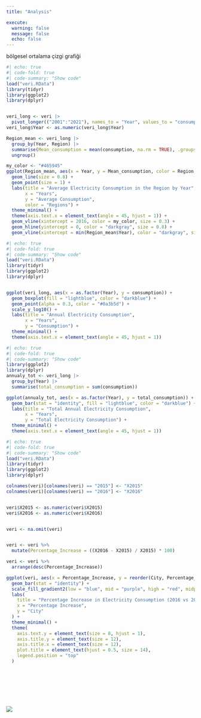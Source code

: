```yaml
---
title: "Analysis"

execute: 
  warning: false
  message: false
  echo: false
---
```


bölgesel ortalama çizgi grafiği

```r
#| echo: true
#| code-fold: true
#| code-summary: "Show code"
load("veri.RData")
library(tidyr)
library(ggplot2)
library(dplyr)


veri_long <- veri |>
  pivot_longer(("2001":"2021"), names_to = "Year", values_to = "consumption")
veri_long$Year <- as.numeric(veri_long$Year)

Region_mean <- veri_long |> 
  group_by(Year, Region) |>                                 
  summarise(Mean_consumption = mean(consumption, na.rm = TRUE), .groups = "drop") |>  
  ungroup()                                                  

my_color <- "#465945"
ggplot(Region_mean, aes(x = Year, y = Mean_consumption, color = Region, group = Region)) +
  geom_line(size = 0.8) +                                      
  geom_point(size = 1) +                                     
  labs(title = "Average Electricity Consumption in the Region by Year",
       x = "Years",
       y = "Average Consumption",
       color = "Regions") +
  theme_minimal() +                                          
  theme(axis.text.x = element_text(angle = 45, hjust = 1)) +
  geom_vline(xintercept = 2016, color = my_color, size = 0.3) +
  geom_hline(yintercept = 0, color = "darkgray", size = 0.8) + 
  geom_vline(xintercept = min(Region_mean$Year), color = "darkgray", size = 0.8) 

```

```r
#| echo: true
#| code-fold: true
#| code-summary: "Show code"
load("veri.RData")
library(tidyr)
library(ggplot2)
library(dplyr)


ggplot(veri_long, aes(x = as.factor(Year), y = consumption)) +
  geom_boxplot(fill = "lightblue", color = "darkblue") +
  geom_point(alpha = 0.3, color = "#0a3b5d") +
  scale_y_log10() +
  labs(title = "Annual Electricity Consumption",
       x = "Years",
       y = "Consumption") +
  theme_minimal() +                                      
  theme(axis.text.x = element_text(angle = 45, hjust = 1))
```

```r
#| echo: true
#| code-fold: true
#| code-summary: "Show code"
library(ggplot2)
library(dplyr)
annualy_tot <- veri_long |>
  group_by(Year) |>
  summarise(total_consumption = sum(consumption))

ggplot(annualy_tot, aes(x = as.factor(Year), y = total_consumption)) +
  geom_bar(stat = "identity", fill = "lightblue", color = "darkblue") +
  labs(title = "Total Annual Electricity Consumption",
       x = "Years",
       y = "Total Electricity Consumption") +
  theme_minimal() +                                                     
  theme(axis.text.x = element_text(angle = 45, hjust = 1))
```

```r
#| echo: true
#| code-fold: true
#| code-summary: "Show code"
load("veri.RData")
library(tidyr)
library(ggplot2)
library(dplyr)

colnames(veri)[colnames(veri) == "2015"] <- "X2015"
colnames(veri)[colnames(veri) == "2016"] <- "X2016"


veri$X2015 <- as.numeric(veri$X2015)
veri$X2016 <- as.numeric(veri$X2016)


veri <- na.omit(veri)


veri <- veri %>%
  mutate(Percentage_Increase = ((X2016 - X2015) / X2015) * 100)

veri <- veri %>%
  arrange(desc(Percentage_Increase))

ggplot(veri, aes(x = Percentage_Increase, y = reorder(City, Percentage_Increase), fill = Percentage_Increase)) +
  geom_bar(stat = "identity") +
  scale_fill_gradient2(low = "blue", mid = "purple", high = "red", midpoint = 0, name = "Increase (%)") +
  labs(
    title = "Percentage Increase in Electricity Consumption (2016 vs 2015)",
    x = "Percentage Increase",
    y = "City"
  ) +
  theme_minimal() +
  theme(
    axis.text.y = element_text(size = 8, hjust = 1),   
    axis.title.y = element_text(size = 12),            
    axis.title.x = element_text(size = 12),           
    plot.title = element_text(hjust = 0.5, size = 14), 
    legend.position = "top"                           
  )









```

![](Percentage_Increase_plot.png){fig-align="center"}
